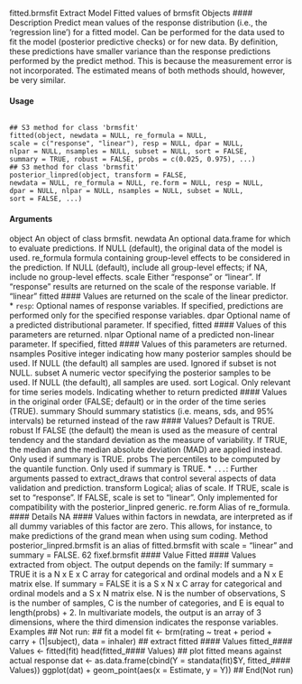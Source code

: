fitted.brmsfit Extract Model Fitted values of brmsfit Objects
#### Description 
Predict mean values of the response distribution (i.e., the ’regression line’) for a fitted model. Can
be performed for the data used to fit the model (posterior predictive checks) or for new data. By definition, these predictions have smaller variance than the response predictions performed by the predict method. This is because the measurement error is not incorporated. The estimated means of both methods should, however, be very similar.

#### Usage

<pre><code>
## S3 method for class 'brmsfit'
fitted(object, newdata = NULL, re_formula = NULL,
scale = c("response", "linear"), resp = NULL, dpar = NULL,
nlpar = NULL, nsamples = NULL, subset = NULL, sort = FALSE,
summary = TRUE, robust = FALSE, probs = c(0.025, 0.975), ...)
## S3 method for class 'brmsfit'
posterior_linpred(object, transform = FALSE,
newdata = NULL, re_formula = NULL, re.form = NULL, resp = NULL,
dpar = NULL, nlpar = NULL, nsamples = NULL, subset = NULL,
sort = FALSE, ...)
</code></pre>

#### Arguments
object An object of class brmsfit.
newdata An optional data.frame for which to evaluate predictions. If NULL (default), the
original data of the model is used.
re_formula formula containing group-level effects to be considered in the prediction. If
NULL (default), include all group-level effects; if NA, include no group-level effects.
scale Either "response" or "linear". If "response" results are returned on the scale
of the response variable. If "linear" fitted #### Values are returned on the scale of
the linear predictor.
* `` resp``: Optional names of response variables. If specified, predictions are performed
only for the specified response variables.
dpar Optional name of a predicted distributional parameter. If specified, fitted #### Values
of this parameters are returned.
nlpar Optional name of a predicted non-linear parameter. If specified, fitted #### Values of
this parameters are returned.
nsamples Positive integer indicating how many posterior samples should be used. If NULL
(the default) all samples are used. Ignored if subset is not NULL.
subset A numeric vector specifying the posterior samples to be used. If NULL (the
default), all samples are used.
sort Logical. Only relevant for time series models. Indicating whether to return
predicted #### Values in the original order (FALSE; default) or in the order of the time
series (TRUE).
summary Should summary statistics (i.e. means, sds, and 95% intervals) be returned instead
of the raw #### Values? Default is TRUE.
robust If FALSE (the default) the mean is used as the measure of central tendency and
the standard deviation as the measure of variability. If TRUE, the median and the
median absolute deviation (MAD) are applied instead. Only used if summary is
TRUE.
probs The percentiles to be computed by the quantile function. Only used if summary
is TRUE.
* `` ... ``: Further arguments passed to extract_draws that control several aspects of data
validation and prediction.
transform Logical; alias of scale. If TRUE, scale is set to "response". If FALSE, scale is
set to "linear". Only implemented for compatibility with the posterior_linpred
generic.
re.form Alias of re_formula.
#### Details
NA #### Values within factors in newdata, are interpreted as if all dummy variables of this factor are zero.
This allows, for instance, to make predictions of the grand mean when using sum coding.
Method posterior_linpred.brmsfit is an alias of fitted.brmsfit with scale = "linear"
and summary = FALSE.
62 fixef.brmsfit
#### Value
Fitted #### Values extracted from object. The output depends on the family: If summary = TRUE it is a
N x E x C array for categorical and ordinal models and a N x E matrix else. If summary = FALSE
it is a S x N x C array for categorical and ordinal models and a S x N matrix else. N is the number
of observations, S is the number of samples, C is the number of categories, and E is equal to
length(probs) + 2. In multivariate models, the output is an array of 3 dimensions, where the
third dimension indicates the response variables.
Examples
## Not run:
## fit a model
fit <- brm(rating ~ treat + period + carry + (1|subject),
data = inhaler)
## extract fitted #### Values
fitted_#### Values <- fitted(fit)
head(fitted_#### Values)
## plot fitted means against actual response
dat <- as.data.frame(cbind(Y = standata(fit)$Y, fitted_#### Values))
ggplot(dat) + geom_point(aes(x = Estimate, y = Y))
## End(Not run)
